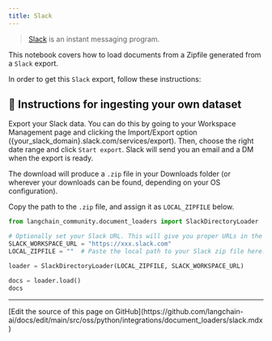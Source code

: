 ```yaml
---
title: Slack
---
```


>[Slack](https://slack.com/) is an instant messaging program.

This notebook covers how to load documents from a Zipfile generated from a `Slack` export.

In order to get this `Slack` export, follow these instructions:

## 🧑 Instructions for ingesting your own dataset

Export your Slack data. You can do this by going to your Workspace Management page and clicking the Import/Export option (\{your_slack_domain\}.slack.com/services/export). Then, choose the right date range and click `Start export`. Slack will send you an email and a DM when the export is ready.

The download will produce a `.zip` file in your Downloads folder (or wherever your downloads can be found, depending on your OS configuration).

Copy the path to the `.zip` file, and assign it as `LOCAL_ZIPFILE` below.

```python
from langchain_community.document_loaders import SlackDirectoryLoader
```

```python
# Optionally set your Slack URL. This will give you proper URLs in the docs sources.
SLACK_WORKSPACE_URL = "https://xxx.slack.com"
LOCAL_ZIPFILE = ""  # Paste the local path to your Slack zip file here.

loader = SlackDirectoryLoader(LOCAL_ZIPFILE, SLACK_WORKSPACE_URL)
```

```python
docs = loader.load()
docs
```

---

<Callout icon="pen-to-square" iconType="regular">
  [Edit the source of this page on GitHub](https://github.com/langchain-ai/docs/edit/main/src/oss/python/integrations/document_loaders/slack.mdx)
</Callout>
